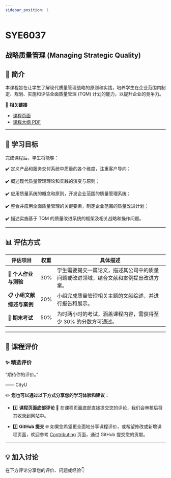 ```yaml
---
sidebar_position: 1
---
```


# SYE6037
## 战略质量管理 (Managing Strategic Quality)

## **📘 简介**
本课程旨在让学生了解现代质量管理战略的原则和实践，培养学生在企业范围内制定、规划、实施和评估全面质量管理 (TQM) 计划的能力，以提升企业的竞争力。

🔗 **相关链接**
- [课程页面](https://www.cityu.edu.hk/catalogue/pg/202425/course/SYE6037.htm)
- [课程大纲 PDF](https://www.cityu.edu.hk/catalogue/pg/202425/course/SYE6037.pdf)

---

## **🎯 学习目标**

完成课程后，学生将能够：

✔️ 定义产品和服务交付系统中质量的各个维度，注重客户导向；

✔️ 概述现代质量管理理论和实践的演变与原则；

✔️ 应用质量系统的概念和原则，开发企业范围的质量管理系统；

✔️ 整合并应用全面质量管理的关键要素，制定企业范围的质量改进计划；

✔️ 描述实施基于 TQM 的质量改进系统的框架及相关战略和操作问题。

---

## **📊 评估方式**

| **评估项目**           | **权重** | **具体描述**                                                                                       |
|-----------------------|---------|---------------------------------------------------------------------------------------------------|
| **📂 个人作业与测验**   | 30%      | 学生需要提交一篇论文，描述其公司中的质量问题或改进领域，结合文献和案例提出改进方案。                                                  |
| **📋 小组文献综述与案例** | 20%      | 小组完成质量管理相关主题的文献综述，并进行报告和展示。                                                 |
| **📝 期末考试**         | 50%      | 为时两小时的考试，涵盖课程内容，需获得至少 30% 的分数方可通过。                                          |

---

## **💬 课程评价**

### ✨ **精选评价**
<div className={commentStyles.commentBox}>
    <p className={commentStyles.commentText}>
        “期待你的评价。”
    </p>
    <p className={commentStyles.commentAuthor}>—— CityU</p>
</div>

✏️ **您也可以通过以下方式分享您的学习体验和建议：**

- 1️⃣ **课程页面底部评论**
💬 在课程页面底部直接提交您的评论，我们会审核后将其收录到网站中。

- 2️⃣ **GitHub 提交**
🌐 如果您希望更全面地分享课程评价，或希望修改或新增课程页面，欢迎参考 [Contributing](https://penjc.github.io/cityU-navigator/contributing) 页面，通过 GitHub 提交您的贡献。

---

## **💡 加入讨论**

在下方评论分享您的评价、问题或经验👇
<Utterances />